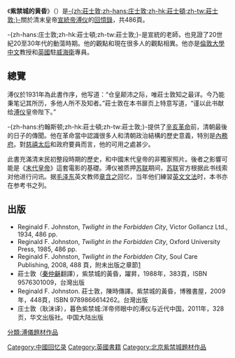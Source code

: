 {{Unreferenced|time=2019-02-03T08:37:42+00:00}}
{{Infobox Book
| name          = 紫禁城的黃昏
| author        = [[莊士頓|-{zh:莊士敦;zh-hans:庄士敦;zh-hk:莊士頓;zh-tw:莊士敦;}-]]
| country       = {{UK}}
| language      = 英文
| subject       = [[中國歷史|中國歷史]]
| genre         = 回憶錄
| publisher     = 維克托戈蘭茨公司
| pub_date      = 1934
| pages         = 486
}}
《'''紫禁城的黄昏'''》（{{lang-en|''Twilight in the Forbidden City''}}）是[[莊士頓|-{zh:莊士敦;zh-hans:庄士敦;zh-hk:莊士頓;zh-tw:莊士敦;}-]]關於清末皇帝[[溥仪|宣統帝溥仪]]的[[回憶錄|回憶錄]]，共486頁。

-{zh-hans:庄士敦;zh-hk:莊士頓;zh-tw:莊士敦;}-是宣統的老師，也見證了20世紀20至30年代的動蕩時期。他的觀點和現在很多人的觀點相異。他亦是[[倫敦大學|倫敦大學]][[中文|中文]]教授和[[英國|英國]]駐[[威海衛|威海衛]]專員。

==總覽==
溥仪於1931年為此書作序，他写道：“仓皇颠沛之际，唯莊士敦知之最详。今乃能秉笔记其所历，多他人所不及知者。”莊士敦在本书扉页上特意写道，“谨以此书献给[[溥仪|溥仪]]皇帝陛下。”

-{zh-hans:约翰斯顿;zh-hk:莊士頓;zh-tw:莊士敦;}-提供了[[辛亥革命|辛亥革命]]前，清朝最後的日子的傳聞。他在革命當中認識很多人和清朝政治結構的歷史意義，特別是[[內務府|內務府]]。對[[慈禧太后|慈禧太后]]和政府要員而言，他的可用之處甚少。

此書充滿清末民初整段時期的歷史，和中國末代皇帝的非獨家照片。後者之影響可能是《[[末代皇帝_(电影)|末代皇帝]]》這套電影的基礎。溥仪被质押[[苏联|苏联]]期间，[[苏联|苏联]]官方根据此书线索对他进行问讯。据[[毛泽东|毛泽东]]英文教师[[章含之|章含之]]回忆，当年他们練習[[英文|英文]][[文法|文法]]时，本书亦在参考书之列。

== 出版 ==
*Reginald F. Johnston, ''Twilight in the Forbidden City'', Victor Gollancz Ltd., 1934, 486 pp.
*Reginald F. Johnston, ''Twilight in the Forbidden City'', Oxford University Press, 1985, 486 pp.
*Reginald F. Johnston, ''Twilight in the Forbidden City'', Soul Care Publishing, 2008, 488 頁，附未出版之章節[http://www.amazon.com/Twilight-Forbidden-City-Illustrated-revised/dp/0968045952/ref=sr_1_7?ie=UTF8&s=books&qid=1207799174&sr=8-7]
*莊士敦（[[高伯雨|秦仲龢]]翻譯），紫禁城的黃昏，躍昇，1988年，383頁，ISBN 9576301009，台灣出版 
*Reginald F. Johnston. 莊士敦，陳時傳譯。紫禁城的黃昏，博雅書屋，2009年，448頁，ISBN 9789866614262。台灣出版
*庄士敦（耿沫译），暮色紫禁城:洋帝师眼中的溥仪与近代中国，2011年，328页，华文出版社。中国大陆出版

{{Pub-stub}}
[[Category:中國回忆录|Category:中國回忆录]]
[[Category:英國書籍|Category:英國書籍]]
[[Category:北京紫禁城題材作品|Category:北京紫禁城題材作品]]
[[分類:溥儀題材作品|分類:溥儀題材作品]]